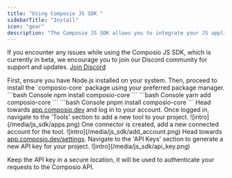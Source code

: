 ```yaml
---
title: "Using Composio JS SDK "
sidebarTitle: "Install"
icon: "gear"
description: "The Composio JS SDK allows you to integrate your JS application with a variety of tools and services."
---
```



  If you encounter any issues while using the Composio JS SDK, which is currently in beta, we encourage you to join our Discord community for support and updates.
  <a href="https://discord.gg/XMa3eWKkH8" target="_blank">Join Discord</a>


<Steps>
<Step title="Installation Steps">
  First, ensure you have Node.js installed on your system. Then, proceed to install the `composio-core` package using your preferred package manager.
  <Tabs>
  <Tab title="npm">
    <CodeGroup>
      ```bash Console
      npm install composio-core
      ```
    </CodeGroup>
  </Tab>
  <Tab title="yarn">
    <CodeGroup>
      ```bash Console
      yarn add composio-core
      ```
    </CodeGroup>
  </Tab>
  <Tab title="pnpm">
    <CodeGroup>
      ```bash Console
      pnpm install composio-core
      ```
    </CodeGroup>
  </Tab>

  </Tabs>
</Step>
<Step title="Login on composio.dev and add a new tool">
  Head towards <a href="https://app.composio.dev" target="_blank">app.composio.dev</a> and log in to your account.
  Once logged in, navigate to the 'Tools' section to add a new tool to your project.
 ![intro](/media/js_sdk/apps.png)
</Step>

<Step title="Add a new account for the tool">
  One connector is created, add a new connected account for the tool.
  ![intro](/media/js_sdk/add_account.png)

</Step>

<Step title="Generate the API key">
  Head towards <a href="https://app.composio.dev/settings" target="_blank">app.composio.dev/settings</a>.
  Navigate to the 'API Keys' section to generate a new API key for your project.
  ![intro](/media/js_sdk/api_key.png)
</Step>
</Steps>

Keep the API key in a secure location, it will be used to authenticate your requests to the Composio API.

